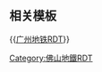 {{Routemap
| title = 南海有轨电车1号线
| title-bg ={{佛山地铁颜色|TNH1}}
| title-color = 
| width = 380px
| text-width = 0,90,160
| legend = no
| collapsible = no
| inline = <includeonly>yes</includeonly>
| map =
utCONTgq\BLa!~utBHFq\utCONTfq~~ ~~ ~~ ~~{{rmr|Licon=L|新城东|沥滘|Ricon=R}}
\BLe!~utKHSTa\SUBWAY-CHN~~ ~~[[𧒽岗站 (有轨电车)|𧒽崗]]~~{{佛山地铁路线链接|GF|N}}
utHST~~ ~~[[华翠路站|华翠路]]
utHST~~ ~~[[夏西站|夏西]]
utHST~~ ~~[[夏东站|夏东]]
utSTRe
uHST~~ ~~[[康怡公园站|康怡公园]]
uhSTRa
uhHST~~ ~~[[平西站|平西]]
uhHST~~ ~~[[平南站 (佛山)|平南]]
uhHST~~ ~~[[玉器街站|玉器街]]
uhKRZW~~ ~~ ~~ ~~东平水道
uhHST~~ ~~[[中区站 (佛山)|中区]]
uhSTR+l\uhABZg+r\~~ ~~ ~~ ~~
uhSTRe\uhKHSTxe\~~ ~~[[三山新城北站|三山新城北]]
uKDSTe\uexhSTRe\~~ ~~[[环岛车辆段]]
uexhKRZWae~~ ~~ ~~ ~~橹尾撬水道
uexHST~~ ~~[[文翰湖公园站|文翰湖公园]]
uexHST~~ ~~[[三山新城南站|三山新城南]]
uexHST~~ ~~[[林岳北站|林岳北]]
uhCONTg\uexhSTRa\~~ ~~ ~~ ~~{{rmr|南庄|Ricon=U}}
uhXBHF-L\uexhXBHF-R\exSUBWAY-CHN~~ ~~{{stl|佛山地铁|林岳西}}~~{{佛山地铁路线链接|2|N}}
uhtSTRa\uexhSTR\
utSTR!~exBLc2\exKBL3!~uexhKHSTe\
uextCONTgq\exKBL1!~utTINTxt\exBLc4!~uextCONTfq\\~~ ~~{{stl|佛山地铁|林岳东}}~~{{佛山地铁路线链接|2|N}} {{广州地铁RDT/dim|{{佛山地铁路线链接|11|N}}}}~~{{广州地铁RDT/dim|{{rmr|Licon=L|容奇渡口|鹤洞东|Ricon=R}}}}
utCONTf\\~~ ~~ ~~ ~~{{rmr|广州南站|Ricon=D}}

|bottom={{navbar|南海有轨电车RDT/1}}
}}<noinclude>

{{Rdt intro|[[南海有轨电车1号线]]}}

== 相关模板 ==

{{[[Template:广州地铁RDT|广州地铁RDT]]}}
[[Category:佛山地鐵RDT]]
</noinclude>